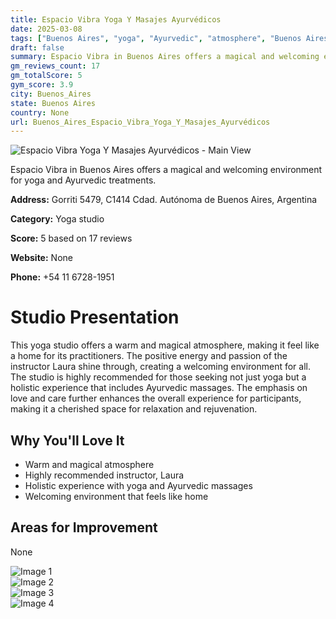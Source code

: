 ```yaml
---
title: Espacio Vibra Yoga Y Masajes Ayurvédicos
date: 2025-03-08
tags: ["Buenos Aires", "yoga", "Ayurvedic", "atmosphere", "Buenos Aires"]  
draft: false
summary: Espacio Vibra in Buenos Aires offers a magical and welcoming environment for yoga and Ayurvedic treatments.
gm_reviews_count: 17
gm_totalScore: 5
gym_score: 3.9
city: Buenos_Aires
state: Buenos Aires
country: None
url: Buenos_Aires_Espacio_Vibra_Yoga_Y_Masajes_Ayurvédicos
---
```


<div className="aspect-[16/9] relative my-8">
  <img 
    src="https://lh5.googleusercontent.com/p/AF1QipPHYnj8akP2-REKm_RxlJGOyLwwN7mCVTmVtic4=w1920-h1080-k-no"
    alt="Espacio Vibra Yoga Y Masajes Ayurvédicos - Main View"
    className="object-cover absolute inset-0 w-full h-full rounded-lg"
  />
</div>

Espacio Vibra in Buenos Aires offers a magical and welcoming environment for yoga and Ayurvedic treatments.

**Address:** Gorriti 5479, C1414 Cdad. Autónoma de Buenos Aires, Argentina

**Category:** Yoga studio

**Score:** 5 based on 17 reviews

**Website:** None

**Phone:** +54 11 6728-1951

# Studio Presentation

This yoga studio offers a warm and magical atmosphere, making it feel like a home for its practitioners. The positive energy and passion of the instructor Laura shine through, creating a welcoming environment for all. The studio is highly recommended for those seeking not just yoga but a holistic experience that includes Ayurvedic massages. The emphasis on love and care further enhances the overall experience for participants, making it a cherished space for relaxation and rejuvenation.

## Why You'll Love It

- Warm and magical atmosphere
- Highly recommended instructor, Laura
- Holistic experience with yoga and Ayurvedic massages
- Welcoming environment that feels like home

## Areas for Improvement

None

<div className="grid grid-cols-1 xl:grid-cols-2 gap-4 my-8">
<div className="aspect-[4/3] relative"><img src="https://lh5.googleusercontent.com/p/AF1QipPcLLuLxgW1muL7sPVhcjSTt5tE6qdUUYuGSEMJ=w1920-h1080-k-no" alt="Image 1" className="object-cover absolute inset-0 w-full h-full rounded-lg" /></div>
<div className="aspect-[4/3] relative"><img src="https://lh5.googleusercontent.com/p/AF1QipPX5ysIXrQsfSKg_MiB-E_aBXccLRua2fBgxAq5=w1920-h1080-k-no" alt="Image 2" className="object-cover absolute inset-0 w-full h-full rounded-lg" /></div>
<div className="aspect-[4/3] relative"><img src="https://lh5.googleusercontent.com/p/AF1QipP4mSHYyRDr4W7cGhvwruzc3iLdoFPQtlCHVM7F=w1920-h1080-k-no" alt="Image 3" className="object-cover absolute inset-0 w-full h-full rounded-lg" /></div>
<div className="aspect-[4/3] relative"><img src="https://streetviewpixels-pa.googleapis.com/v1/thumbnail?panoid=be6WKEZ5pyUUVYaMYIGD2g&cb_client=maps_sv.tactile.gps&w=203&h=100&yaw=65.08662&pitch=0&thumbfov=100" alt="Image 4" className="object-cover absolute inset-0 w-full h-full rounded-lg" /></div>
</div>